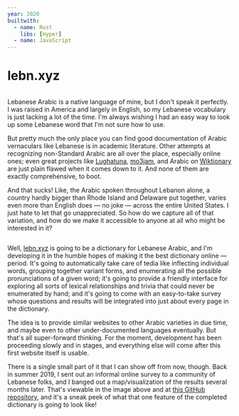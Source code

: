 ```yaml
---
year: 2020
builtwith:
  - name: Rust
    libs: [Hyper]
  - name: JavaScript
---
```


# lebn.xyz

<Image n={0} float="left" marginRight="1em" />

Lebanese Arabic is a native language of mine, but I don't speak it perfectly. I was raised in America and largely in English, so my Lebanese vocabulary is just lacking a lot of the time. I'm always wishing I had an easy way to look up some Lebanese word that I'm not sure how to use.

But pretty much the only place you can find good documentation of Arabic vernaculars like Lebanese is in academic literature. Other attempts at recognizing non-Standard Arabic are all over the place, especially online ones; even great projects like [Lughatuna](https://livingarabic.com/dictionaries), [mo3jam](https://mo3jam.com), and Arabic on [Wiktionary](https://en.wiktionary.org/wiki) are just plain flawed when it comes down to it. And none of them are exactly comprehensive, to boot.

And that sucks! Like, the Arabic spoken throughout Lebanon alone, a country hardly bigger than Rhode Island and Delaware put together, varies even more than English does — no joke — across the entire United States. I just hate to let that go unappreciated. So how do we capture all of that variation, and how do we make it accessible to anyone at all who might be interested in it?

<Image n={2} scale={0.75} float="right" marginLeft="1em" />

Well, [lebn.xyz](https://lebn.xyz) is going to be a dictionary for Lebanese Arabic, and I'm developing it in the humble hopes of making it the best dictionary online — period. It's going to automatically take care of tedia like inflecting individual words, grouping together variant forms, and enumerating all the possible pronunciations of a given word; it's going to provide a friendly interface for exploring all sorts of lexical relationships and trivia that could never be enumerated by hand; and it's going to come with an easy-to-take survey whose questions and results will be integrated into just about every page in the dictionary.

The idea is to provide similar websites to other Arabic varieties in due time, and maybe even to other under-documented languages eventually. But that's all super-forward thinking. For the moment, development has been proceeding slowly and in stages, and everything else will come after this first website itself is usable.

There is a single small part of it that I can show off from now, though. Back in summer 2019, I sent out an informal online survey to a community of Lebanese folks, and I banged out a map/visualization of the results several months later. That's viewable in the image above and at [this GitHub repository](https://github.com/lebnxyz/lebmap), and it's a sneak peek of what that one feature of the completed dictionary is going to look like!
